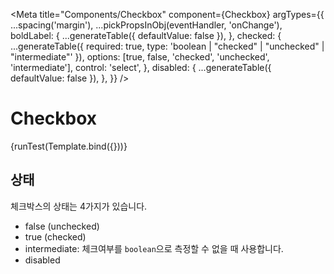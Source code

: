 
<Meta
  title="Components/Checkbox"
  component={Checkbox}
  argTypes={{
    ...spacing('margin'),
    ...pickPropsInObj(eventHandler, 'onChange'),
    boldLabel: {
      ...generateTable({ defaultValue: false }),
    },
    checked: {
      ...generateTable({ required: true, type: 'boolean | "checked" | "unchecked" | "intermediate"' }),
      options: [true, false, 'checked', 'unchecked', 'intermediate'],
      control: 'select',
    },
    disabled: {
      ...generateTable({ defaultValue: false }),
    },
  }}
/>


# Checkbox

<Canvas>
  <Story name="default" args={{ label: '체크박스' }}>
    {runTest(Template.bind({}))}
  </Story>
</Canvas>

<ArgsTable story="default" />

## 상태

체크박스의 상태는 4가지가 있습니다.

- false (unchecked)
- true (checked)
- intermediate: 체크여부를 `boolean`으로 측정할 수 없을 때 사용합니다.
- disabled

<Canvas>
  <Story name="상태">
    <Checkbox label="체크안됨" checked={false} mb={2} />
    <Checkbox label="체크" checked={true} mb={2} />
    <Checkbox label="중간값" checked="intermediate" mb={2} />
    <Checkbox label="unchecked and disabled" checked={false} disabled mb={2} />
    <Checkbox label="checked and disabled" checked={true} disabled mb={2} />
    <Checkbox label="intermediate and disabled" checked="intermediate" disabled />
  </Story>
</Canvas>
